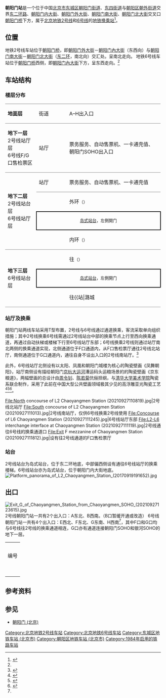 {{For|已拆除的北京环城铁路车站|朝阳门站 (北京环城铁路)}}
{{NoteTA |G1=Railway}}
{{Infobox station
| name = 朝阳门
| eng_name = Chaoyangmen<ref name=map2021>{{cite web|url=https://www.bjsubway.com/subway/images/luwangtu.png|title=北京城市轨道交通线网图|date=2021-12-31|access-date=2021-12-30|archive-date=2021-12-31|archive-url=https://web.archive.org/web/20211231004642/https://www.bjsubway.com/subway/images/luwangtu.png|dead-url=no}}</ref>
| linecolour = {{北京地铁颜色|2}}
| linecolour2 = {{北京地铁颜色|6}}
| image = Platform of L2 Chaoyangmen Station (20201223162845).jpg
| caption = 朝阳门站2号线站台<br />[[File:Platform_of_L6_Chaoyangmen_Station_(20210927111441).jpg|300px]]<br />朝阳门站6号线站台
| country = {{PRC}}
| borough = [[北京市|北京市]][[东城区_(北京市)|东城区]][[朝阳门街道|朝阳门街道]]、[[东四街道_(北京市)|东四街道]]与[[朝阳区_(北京市)|朝阳区]][[朝外街道|朝外街道]]交界
| address = [[北京二环路|东二环路]]、[[朝阳门内大街|朝阳门内大街]]、[[朝阳门外大街|朝阳门外大街]]、[[朝阳门南大街|朝阳门南大街]]、[[朝阳门北大街|朝阳门北大街]]交叉口[[朝阳门桥|朝阳门桥]]下方
| coordinates = {{Coord|39.922992|116.428169|format=dms|type:railwaystation_region:CN-11_source:GoogleMaps|display=inline,title}}
| elevation = 
| operator = [[北京市地铁运营有限公司|北京市地铁运营有限公司]]
| lines = {{北京地铁线路名|2|SL}}<br />{{北京地铁线路名|6|SL}}
| distance = 
| platform = 各1座[[岛式站台|岛式站台]]
| tracks = 各2条
| connections = 公交站：朝阳门内、朝阳门、朝阳门外、朝阳门南
| structure = 地下车站
| hall = {{北京地铁线路名|2|S}}：分离式站厅<br />{{北京地铁线路名|6|S}}：整体式站厅
| depth = 
| levels = 
| interchange = 通道换乘
| exits = 5個（使用中）
| architect = 
| architectural_style = 
| colour = {{北京地铁线路名|2|S}}：灰白色<br />{{北京地铁线路名|6|S}}：白色、红色
| type = 
| status = 运营中
| code = {{北京地铁线路名|2|S}}：212
| classification = 
| website = 
| built = 
| opened = {{北京地铁线路名|2|S}}：1984年9月20日<ref>{{cite web |title=地铁公司1981 -- 1990年地铁大事记 |url=http://bjsubway.com/node/1840 |website=北京地铁 |accessdate=2020-11-13 |archiveurl=https://web.archive.org/web/20101231221853/http://bjsubway.com/node/1840 |archivedate=2010-12-31}}</ref><br />{{北京地铁线路名|6|S}}：2012年12月30日<ref>{{cite web |title=轨道交通四条新线12月30日开通试运营 |url=http://www.bjysj.gov.cn/management/ysxt/201212/t20121228_62199.htm |website=bjysj.gov |accessdate=2020-11-13 |archiveurl=https://web.archive.org/web/20130511132900/http://www.bjysj.gov.cn/management/ysxt/201212/t20121228_62199.htm |archivedate=2013-05-11}}</ref>
| pass_year = 
| passengers = 
| pass_system = 
| pass_rank = 
| mpassengers = 
| trains = 
| station_hours = 
| hours = 
| first = {{collapsible list
 |title = 　
 |
{{北京地铁线路名|2|S}}
:外环：05:20
:内环：05:18<br />
{{北京地铁线路名|6|S}}
:往{{北京地铁起讫站|6|L}}：05:21
:往{{北京地铁起讫站|6|R}}：05:49
}}
| last = {{collapsible list
 |title = 　
 |
{{北京地铁线路名|2|S}}
:外环：22:41
:外环往{{站|积水潭}}：23:26
:内环：22:30
:内环往{{站|西直门}}：23:18<br />
{{北京地铁线路名|6|S}}
:往{{北京地铁起讫站|6|L}}：23:33
:往{{北京地铁起讫站|6|R}}：23:06
:往{{站|草房}}：00:17
}}
| adjacent = {{adjacent stations|system=北京地铁
|line1=2|left1=建国门|right1=东四十条|note-left1=1.763km|note-mid1=距离[[西直门站|西直门]]13.251km|note-right1=1.027km
|line2=6|left2=东四|right2=东大桥|note-left2=1.399km|note-mid2=距离[[金安桥站|金安桥]]24.384km|note-right2=1.668km}}
| route_map = {{Routemap|inline=yes|map=
~~ ~~B2层，2号线
utSTRf\utSTRg~~ ~~{{rmr|Licon=U|{{stl|北京地铁|东四十条}}}}
utSTR+BSl\utSTR+BSr
utSTR+BSl\utSTR+BSr
utSTRf\utSTRg~~ ~~{{rmr|Licon=D|{{stl|北京地铁|建国门}}}}
~~ ~~B3层，6号线
utSTRf\utSTRg~~ ~~{{rmr|Licon=U|{{stl|北京地铁|东四}}}}
utSTR+BSl\utSTR+BSr
utSTR+BSl\utSTR+BSr
utSTRf\utSTRg~~ ~~{{rmr|Licon=D|{{stl|北京地铁|东大桥}}}}
}}
}}
'''朝阳门站'''是一个位于中国[[北京市|北京市]][[东城区_(北京市)|东城区]][[朝阳门街道|朝阳门街道]]、[[东四街道_(北京市)|东四街道]]与[[朝阳区_(北京市)|朝阳区]][[朝外街道|朝外街道]]交界[[北京二环路|东二环路]]、[[朝阳门内大街|朝阳门内大街]]、[[朝阳门外大街|朝阳门外大街]]、[[朝阳门南大街|朝阳门南大街]]、[[朝阳门北大街|朝阳门北大街]]交叉口[[朝阳门桥|朝阳门桥]]下方，属于[[北京地铁|北京地铁]][[北京地铁2号线|2号线]]和[[北京地铁6号线|6号线]]的[[地铁车站|地铁]][[换乘站|换乘站]]<ref name=station>{{cite web |title=2号线 北京地铁官方网站 |url=https://www.bjsubway.com/station/xltcx/line2/2013-08-19/34.html |website=北京地铁 |accessdate=2020-11-13 |archive-date=2021-01-17 |archive-url=https://web.archive.org/web/20210117033513/https://bjsubway.com/station/xltcx/line2/2013-08-19/34.html |dead-url=no }}</ref>。

==位置==
地铁2号线车站位于[[朝阳门桥|朝阳门桥]]，即[[朝阳门外大街|朝阳门外大街]]－[[朝阳门內大街|朝阳门內大街]]（东西向）与[[朝阳门南大街|朝阳门南大街]]－[[朝阳门北大街|朝阳门北大街]]（[[北京二环路|东二环]]，南北向）交汇处。呈南北走向。
地铁6号线车站位于[[朝阳门桥|朝阳门桥]]西侧，即[[朝阳门內大街|朝阳门內大街]]下方，呈东西走向。<ref name=station/>

==车站结构==
=== 楼层分布 ===
{|cellspacing=0 cellpadding=3
|style="border-top:solid 1px gray;border-bottom:solid 1px gray;" width=100|'''地面层'''
|style="border-top:solid 1px gray;border-bottom:solid 1px gray;" width=100|街道
|style="border-top:solid 1px gray;border-bottom:solid 1px gray;" width=350|A–H出入口
|-
|style="border-bottom:solid 1px gray;"|'''地下一层'''<br />2号线站厅层<br />6号线F/G口售检票区
|style="border-bottom:solid 1px gray;"|站厅
|style="border-bottom:solid 1px gray;"|票务服务、自动售票机、一卡通充值、朝阳门SOHO出入口
|-
|style="border-bottom:solid 1px gray;" rowspan=4|'''地下二层'''<br />2号线站台层<br />6号线站厅层
|style="border-bottom:solid 1px gray;"|站厅
|style="border-bottom:solid 1px gray;"|票务服务、自动售票机、一卡通充值
|-
|{{arrow|L}}
|{{北京地铁线路名|2|c}}外环<small>（{{站|东四十条}}）</small>
|-
|style="border-right:solid 2px black;border-left:solid 2px black;border-top:solid 2px black;border-bottom:solid 2px black;" colspan=2|<center><small>[[岛式站台|岛式站台]]，左側開门</small></center>
|-
|style="border-bottom:solid 1px gray;"|{{arrow|R}}
|style="border-bottom:solid 1px gray;"|{{北京地铁线路名|2|c}}内环<small>（{{站|建国门}}）</small>
|-
|style="border-bottom:solid 1px gray;" rowspan=3|'''地下三层'''<br />6号线站台层
|{{arrow|L}}
|{{北京地铁线路名|6|c}}往{{站|金安桥}}<small>（{{站|东四}}）</small>
|-
|style="border-right:solid 2px black;border-left:solid 2px black;border-top:solid 2px black;border-bottom:solid 2px black;" colspan=2|<center><small>[[岛式站台|岛式站台]]，左側開门</small></center>
|-
|style="border-bottom:solid 1px gray;"|{{arrow|R}}
|style="border-bottom:solid 1px gray;"|{{北京地铁线路名|6|c}}往{{站|潞城||北京市}}<small>（{{站|东大桥||北京市}}）</small>
|}

=== 站厅及换乘 ===
{{multiple image
|align=right
|direction=vertical
|width=220
|image2=Concourse of L6 Chaoyangmen Station (20210927111615).jpg
|caption2=朝阳门站6号线站厅（2021年9月摄）
}}
朝阳门站两线车站采用T型布置，2号线与6号线通过通道换乘，客流采取单向组织措施；其中2号线换乘6号线需通过2号线站台中部的换乘节点上行至西向换乘通道，再通过自动扶梯或楼梯下行至6号线站厅东部；6号线换乘2号线则通过站厅南北两侧的换乘通道实现，北侧通道位于F口通道内，从F口售检票厅通往2号线北站厅，南侧通道位于G口通道内，通往自身不设出入口的2号线南站厅。<ref>{{cite news|author=陈琳|url=http://news.sohu.com/20121101/n356306749.shtml|title=北京地铁6号线一期换乘站方案公布 7座年底开通 8条换乘道疏解呼家楼站客流|work=[[北京晨报|北京晨报]]|date=2012-11-01|accessdate=2021-09-27|archive-date=2021-09-27|archive-url=https://web.archive.org/web/20210927080447/http://news.sohu.com/20121101/n356306749.shtml|dead-url=no}}</ref>

此外，6号线站厅北侧设有以太阳、凤凰和朝阳门城楼为核心的陶瓷壁画《凤舞朝阳》，站厅南侧设有描绘朝阳门[[京杭大运河|京杭大运河]]漕运码头运粮场景的的陶瓷壁画《京东粮道》，两幅壁画的总设计由[[周令钊|周令钊]]、[[陈若菊|陈若菊]]伉俪担纲，与[[清华大学美术学院|清华大学美术学院]]陶瓷系联合制作，采用了此前在中国大型公共壁画领域极其少见的高浮雕亚光陶瓷工艺<ref>{{cite news|url=https://www.163.com/money/article/94GC74TU00254TI5.html|title=著名画家周令钊谈魅力敦煌|publisher=[[新华网|新华网]]|date=2013-07-23|accessdate=2021-09-27|archive-date=2021-09-27|archive-url=https://web.archive.org/web/20210927080439/https://www.163.com/money/article/94GC74TU00254TI5.html|dead-url=no}}</ref><ref>{{cite news|url=https://www.takefoto.cn/viewnews-1884382.html|title=央美教授周令钊，收过习总书记的信还画过开国大典毛主席像|work=[[北京晚报|北京晚报]]|date=2019-08-28|quote=每天数以万计乘客面对的地铁六号线朝阳门站壁画《京东粮道》、《凤舞朝阳》，是他与夫人陈若菊2013年共同完成的|accessdate=2021-09-27|archive-date=2021-09-27|archive-url=https://web.archive.org/web/20210927080501/https://www.takefoto.cn/viewnews-1884382.html|dead-url=no}}</ref><ref>{{cite web|author=戴华刚|url=http://k.sina.com.cn/article_1893892941_70e2834d02000kejs.html|title=夫妻俩双双为国家形象造型，画了天安门城楼上第一幅毛主席像|publisher=北京日报客户端|date=2019-10-09|accessdate=2021-09-27|archive-date=2021-09-27|archive-url=https://web.archive.org/web/20210927080447/http://k.sina.com.cn/article_1893892941_70e2834d02000kejs.html|dead-url=no}}</ref>。
<gallery>
File:North concourse of L2 Chaoyangmen Station (20210927110819).jpg|2号线北站厅
File:South concourse of L2 Chaoyangmen Station (20210927111013).jpg|2号线南站厅，仅供6号线换乘2号线使用
File:Concourse of L6 Chaoyangmen Station (20210927111245).jpg|6号线站厅东部
File:L2-L6 interchange interface at Chaoyangmen Station (20210927111119).jpg|2号线通往6号线的换乘通道口
File:Exit F mezzanine of Chaoyangmen Station (20210927111812).jpg|设有往2号线通道的F口售检票厅
</gallery>

=== 站台 ===
2号线站台为岛式站台，位于东二环地底，中部偏西侧设有通往6号线站厅的换乘楼梯。6号线站台亦为岛式站台，位于朝阳门内大街地底。
[[File:Platform_panorama_of_L2_Chaoyangmen_Station_(20170919191652).jpg|thumb]]

==出口==
[[File:Exit_G_of_Chaoyangmen_Station_from_Chaoyangmen_SOHO_(20210927123615).jpg|thumb]]
2号线朝阳门站一共有2个出入口：A东北、B西南。（B口暂缓开通或改造）
6号线朝阳门站一共有4个出入口：E西北、F东北、G东南、H西南<ref name=station/>，其中F口和G口均与6号线往2号线的换乘通道相连，G口亦有通道连接朝阳门SOHO和银河SOHO的地下一层。
{| class="wikitable"
| colspan="5" align="center" bgcolor="{{北京地铁颜色|2}}" |
|-
| colspan="5" align="center" bgcolor="{{北京地铁颜色|6}}" |
|-
! 编号 
! 指示
! 建议前往的目的地
! 照片
!无障碍设施
|-
| {{港鐵出口|A|附=輪}} 
| [[朝阳门外大街|朝阳门外大街]]（北侧） 
| 丰联广场、悠唐购物中心
|[[File:Exit_A_of_Chaoyangmen_Station_(20220415113142).jpg|150px]]
|[[File:Exit_A_stair_lift_of_Chaoyangmen_Station_(20220415113325).jpg|150px]]
|-
| {{港鐵出口|E}} 
| [[朝阳门内大街|朝阳门内大街]]（北侧） 
| 中国海油大厦
|[[File:Exit_E_of_Chaoyangmen_Station_(20200824173637).jpg|150px]]
|{{n/a}}
|-
| {{港鐵出口|F}} 
| 朝阳门北大街（西侧） 
| 豆瓣小区、仓南胡同、北京市长安公证处
|[[File:Exit_F_of_Chaoyangmen_Station_(20210927112153).jpg|150px]]
|{{n/a}}
|-
| {{港鐵出口|G}} 
| 朝阳门内大街（南侧） 
| 凯恒中心、[[中华人民共和国外交部|中华人民共和国外交部]]、朝阳门SOHO、银河SOHO
|[[File:Exit_G_of_Chaoyangmen_Station_(20210927112643).jpg|150px]]
|{{n/a}}
|-
| {{港鐵出口|H|附=升}} 
| 朝阳门内大街（南侧） 
| 东城区回民小学、朝内小区、北京市方圆公证处
|[[File:Exit_H_of_Chaoyangmen_Station_(20190523164652).jpg|150px]]
|[[File:Exit_H_lift_of_Chaoyangmen_Station_(20210927113154).jpg|150px]]
|-
| colspan="5" bgcolor="#EEEEEE" | {{港鐵出口|註=輪升}}
|}

==参考资料==
{{reflist}}

==参见==
*[[朝阳门_(北京)|朝阳门 (北京)]]

{{commonscat|Chaoyangmen Station}}

{{北京地铁2号线}}
{{北京地铁6号线}}

[[Category:北京地铁2号线车站|Category:北京地铁2号线车站]]
[[Category:北京地铁6号线车站|Category:北京地铁6号线车站]]
[[Category:东城区地铁车站_(北京市)|Category:东城区地铁车站 (北京市)]]
[[Category:朝阳区地铁车站_(北京市)|Category:朝阳区地铁车站 (北京市)]]
[[Category:1984年启用的铁路车站|Category:1984年启用的铁路车站]]